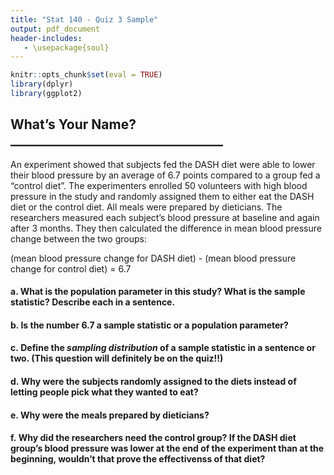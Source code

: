 ```yaml
---
title: "Stat 140 - Quiz 3 Sample"
output: pdf_document
header-includes:
   - \usepackage{soul}
---
```


```r
knitr::opts_chunk$set(eval = TRUE)
library(dplyr)
library(ggplot2)
```

## What's Your Name? __________________________________

\textbf{This is a sample quiz.  For the real quiz, I will use a different example, but will pick a few questions that are similar to those below and adapt them to the new example with minimal modification.}

An experiment showed that subjects fed the DASH diet were able to lower their blood pressure by an average of 6.7 points compared to a group fed a "control diet".  The experimenters enrolled 50 volunteers with high blood pressure in the study and randomly assigned them to either eat the DASH diet or the control diet.  All meals were prepared by dieticians.  The researchers measured each subject's blood pressure at baseline and again after 3 months.  They then calculated the difference in mean blood pressure change between the two groups:

(mean blood pressure change for DASH diet) - (mean blood pressure change for control diet) = 6.7

#### a. What is the population parameter in this study?  What is the sample statistic?  Describe each in a sentence.

\vspace{3cm}

#### b. Is the number 6.7 a sample statistic or a population parameter?

\vspace{3cm}

#### c. Define the *sampling distribution* of a sample statistic in a sentence or two.  (This question will definitely be on the quiz!!)

\vspace{3cm}

#### d. Why were the subjects randomly assigned to the diets instead of letting people pick what they wanted to eat?

\vspace{3cm}

#### e. Why were the meals prepared by dieticians?

\vspace{3cm}

#### f. Why did the researchers need the control group?  If the DASH diet group's blood pressure was lower at the end of the experiment than at the beginning, wouldn't that prove the effectivenss of that diet?

\vspace{3cm}
